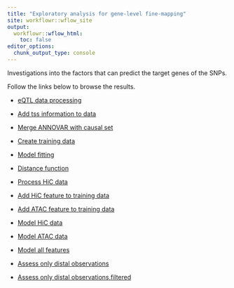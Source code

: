 ```yaml
---
title: "Exploratory analysis for gene-level fine-mapping"
site: workflowr::wflow_site
output:
  workflowr::wflow_html:
    toc: false
editor_options:
  chunk_output_type: console
---
```


Investigations into the factors that can predict the target genes of the SNPs. 

Follow the links below to browse the results.


+ [eQTL data processing](eqtl_process.html)

+ [Add tss information to data](add_tss.html)

+ [Merge ANNOVAR with causal set](gene_snp_annotation.html)

+ [Create training data](create_training_set.html)

+ [Model fitting](model_fitting.html)

+ [Distance function](dist_functions.html)

+ [Process HiC data](hic_raw.html)

+ [Add HiC feature to training data](add_hic_feature.html)

+ [Add ATAC feature to training data](atac_eqtl.html)

+ [Model HiC data](model_hic.html)

+ [Model ATAC data](model_atac.html)

+ [Model all features](fit_all_feature.html)

+ [Assess only distal observations](assess_distal_observation.html)

+ [Assess only distal observations,filtered](assess_distal_observation_filtered.html)

